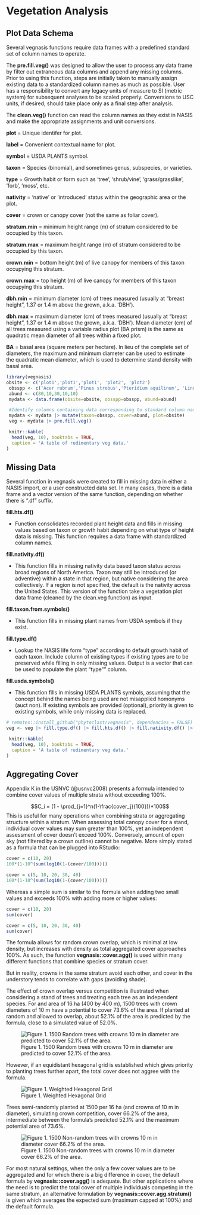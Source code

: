 # Vegetation Analysis

## Plot Data Schema

Several vegnasis functions require data frames with a predefined standard set of column names to operate. 

The **pre.fill.veg()** was designed to allow the user to process any data frame by filter out extraneous data columns and append any missing columns. Prior to using this function, steps are initially taken to manually assign existing data to a standardized column names as much as possible. User has a responsibility to convert any legacy units of measure to SI (metric system) for subsequent analyses to be scaled properly. Conversions to USC units, if desired, should take place only as a final step after analysis.

The **clean.veg()** function can read the column names as they exist in NASIS and make the appropriate assignments and unit conversions. 


**plot** = Unique identifer for plot.

**label** = Convenient contextual name for plot.

**symbol** = USDA PLANTS symbol.

**taxon** = Species (binomial), and sometimes genus, subspecies, or varieties.

**type** = Growth habit or form such as 'tree', 'shrub/vine', 'grass/grasslike', 'forb', 'moss', etc.

**nativity** = 'native' or 'introduced' status within the geographic area or the plot.

**cover** = crown or canopy cover (not the same as foliar cover).

**stratum.min** = minimum height range (m) of stratum considered to be occupied by this taxon.

**stratum.max** = maximum height range (m) of stratum considered to be occupied by this taxon.

**crown.min** = bottom height (m) of live canopy for members of this taxon occupying this stratum.

**crown.max** = top height (m) of live canopy for members of this taxon occupying this stratum.

**dbh.min** = minimum diameter (cm) of trees measured (usually at "breast height", 1.37 or 1.4 m above the grown, a.k.a. 'DBH').

**dbh.max** = maximum diameter (cm) of trees measured (usually at "breast height", 1.37 or 1.4 m above the grown, a.k.a. 'DBH'). Mean diameter (cm) of all trees measured using a variable radius plot (BA prism) is the same as quadratic mean diameter of all trees within a fixed plot. 

**BA** = basal area (square meters per hectare). In lieu of the complete set of diameters, the maximum and minimum diameter can be used to estimate the quadratic mean diameter, which is used to determine stand density with basal area.


```r

library(vegnasis)
obsite <- c('plot1','plot1','plot1', 'plot2', 'plot2')
 obsspp <- c('Acer rubrum','Pinus strobus','Pteridium aquilinum', 'Lindera benzoin', 'Trillium grandiflorum')
 abund <- c(80,10,30,10,10)
 mydata <- data.frame(obsite=obsite, obsspp=obsspp, abund=abund)

 #Identify columns containing data corresponding to standard column names.
 mydata <- mydata |> mutate(taxon=obsspp, cover=abund, plot=obsite)
 veg <- mydata |> pre.fill.veg()

 knitr::kable(
  head(veg, 10), booktabs = TRUE,
  caption = 'A table of rudimentary veg data.'
)
```

## Missing Data

Several function in vegnasis were created to fill in missing data in either a NASIS import, or a user constructed data set. In many cases, there is a data frame and a vector version of the same function, depending on whether there is ".df" suffix.


**fill.hts.df()**	

- Function consolidates recorded plant height data and fills in missing values based on taxon or growth habit depending on what type of height data is missing. This function requires a data frame with standardized column names.


**fill.nativity.df()**

- This function fills in missing nativity data based taxon status across broad regions of North America. Taxon may still be introduced (or adventive) within a state in that region, but native considering the area collectively. If a region is not specified, the default is the nativity across the United States. This version of the function take a vegetation plot data frame (cleaned by the clean.veg function) as input.


**fill.taxon.from.symbols()**	

 - This function fills in missing plant names from USDA symbols if they exist.


**fill.type.df()**	

- Lookup the NASIS life form "type" according to default growth habit of each taxon. Include column of existing types if existing types are to be preserved while filling in only missing values. Output is a vector that can be used to populate the plant "type"" column.



**fill.usda.symbols()**

- This function fills in missing USDA PLANTS symbols, assuming that the concept behind the names being used are not misapplied homonyms (auct non). If existing symbols are provided (optional), priority is given to existing symbols, while only missing data is replaced.




```r
# remotes::install_github("phytoclast/vegnasis", dependencies = FALSE)
veg <- veg |> fill.type.df() |> fill.hts.df() |> fill.nativity.df() |> mutate(symbol = fill.usda.symbols(taxon))

 knitr::kable(
  head(veg, 10), booktabs = TRUE,
  caption = 'A table of rudimentary veg data.'
)
```




## Aggregating Cover


Appendix K in the USNVC (@usnvc2008) presents a formula intended to combine cover values of multiple strata without exceeding 100%. 

$$C_i = (1 - \prod_{j=1}^n(1-\frac{cover_j}{100}))*100$$
This is useful for many operations when combining strata or aggregating structure within a stratum. When assessing total canopy cover for a stand, individual cover values may sum greater than 100%, yet an independent assessment of cover doesn't exceed 100%. Conversely, amount of open sky (not filtered by a crown outline) cannot be negative. More simply stated as a formula that can be plugged into RStudio:
```r

cover = c(10, 20)
100*(1-10^(sum(log10(1-(cover/100)))))

cover = c(5, 10, 20, 30, 40)
100*(1-10^(sum(log10(1-(cover/100)))))
```

Whereas a simple sum is similar to the formula when adding two small values and exceeds 100% with adding more or higher values:
```r
cover = c(10, 20)
sum(cover)

cover = c(5, 10, 20, 30, 40)
sum(cover)
```

The formula allows for random crown overlap, which is minimal at low density, but increases with density as total aggregated cover approaches 100%. As such, the function **vegnasis::cover.agg()** is used within many different functions that combine species or stratum cover. 

But in reality, crowns in the same stratum avoid each other, and cover in the understory tends to correlate with gaps (avoiding shade).

The effect of crown overlap versus competition is illustrated when considering a stand of trees and treating each tree as an independent species. For and area of 16 ha (400 by 400 m), 1500 trees with crown diameters of 10 m have a potential to cover 73.6% of the area. If planted at random and allowed to overlap, about 52.1% of the area is predicted by the formula, close to a simulated value of 52.0%. 

![Figure 1. 1500 Random trees with crowns 10 m in diameter are predicted to cover 52.1% of the area.](static-figures/1500treesrandom.png)


However, if an equidistant hexagonal grid is established which gives priority to planting trees further apart, the total cover does not aggree with the formula.

![Figure 1. Weighted Hexagonal Grid](static-figures/hexagrid.png)

Trees semi-randomly planted at 1500 per 16 ha (and crowns of 10 m in diameter), simulating crown competition, cover 66.2% of the area, intermediate between the formula's predicted 52.1% and the maximum potential area of 73.6%.

![Figure 1. 1500 Non-random trees with crowns 10 m in diameter cover 66.2% of the area.](static-figures/1500treesnotrandom.png)

For most natural settings, when the only a few cover values are to be aggregated and for which there is a big difference in cover, the default formula by **vegnasis::cover.agg()** is adequate. But other applications where the need is to predict the total cover of multiple individuals competing in the same stratum, an alternative formulation by **vegnasis::cover.agg.stratum()** is given which averages the expected sum (maximum capped at 100%) and the default formula.




